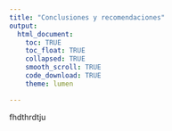 ```yaml
---
title: "Conclusiones y recomendaciones"
output:
  html_document:
    toc: TRUE
    toc_float: TRUE
    collapsed: TRUE
    smooth_scroll: TRUE
    code_download: TRUE
    theme: lumen

---
```


fhdthrdtju